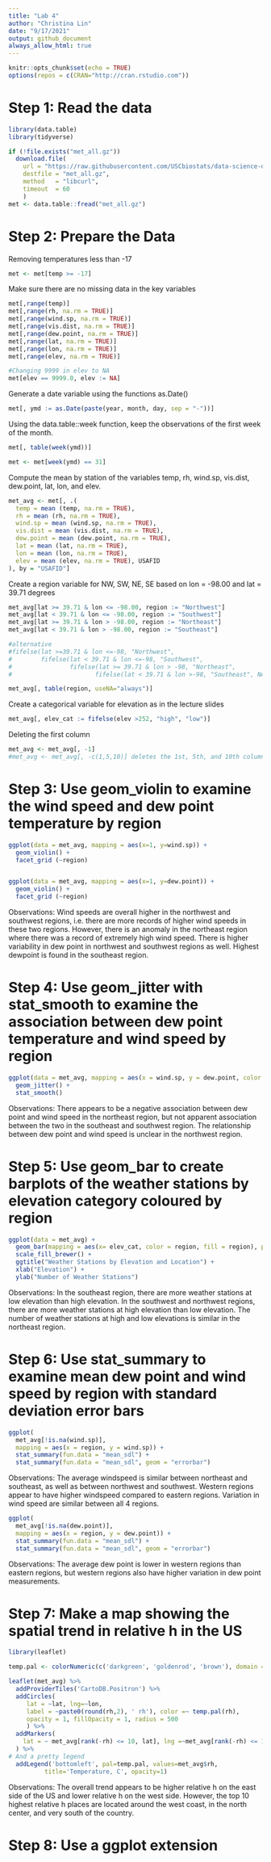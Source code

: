 ```yaml
---
title: "Lab 4"
author: "Christina Lin"
date: "9/17/2021"
output: github_document
always_allow_html: true
---
```


```r
knitr::opts_chunk$set(echo = TRUE)
options(repos = c(CRAN="http://cran.rstudio.com"))
```

# Step 1: Read the data 
```r
library(data.table)
library(tidyverse)

if (!file.exists("met_all.gz"))
  download.file(
    url = "https://raw.githubusercontent.com/USCbiostats/data-science-data/master/02_met/met_all.gz",
    destfile = "met_all.gz",
    method   = "libcurl",
    timeout  = 60
    )
met <- data.table::fread("met_all.gz")

```

# Step 2: Prepare the Data

Removing temperatures less than -17 
```r
met <- met[temp >= -17]
```

Make sure there are no missing data in the key variables
```r
met[,range(temp)]
met[,range(rh, na.rm = TRUE)]
met[,range(wind.sp, na.rm = TRUE)]
met[,range(vis.dist, na.rm = TRUE)]
met[,range(dew.point, na.rm = TRUE)]
met[,range(lat, na.rm = TRUE)]
met[,range(lon, na.rm = TRUE)]
met[,range(elev, na.rm = TRUE)]

#Changing 9999 in elev to NA
met[elev == 9999.0, elev := NA]
```

Generate a date variable using the functions as.Date() 
```r
met[, ymd := as.Date(paste(year, month, day, sep = "-"))]
```


Using the data.table::week function, keep the observations of the first week of the month.
```r
met[, table(week(ymd))]

met <- met[week(ymd) == 31]
```

Compute the mean by station of the variables temp, rh, wind.sp, vis.dist, dew.point, lat, lon, and elev.

```r
met_avg <- met[, .(
  temp = mean (temp, na.rm = TRUE),
  rh = mean (rh, na.rm = TRUE),
  wind.sp = mean (wind.sp, na.rm = TRUE),
  vis.dist = mean (vis.dist, na.rm = TRUE),
  dew.point = mean (dew.point, na.rm = TRUE),
  lat = mean (lat, na.rm = TRUE),
  lon = mean (lon, na.rm = TRUE),
  elev = mean (elev, na.rm = TRUE), USAFID
), by = "USAFID"]
```


Create a region variable for NW, SW, NE, SE based on lon = -98.00 and lat = 39.71 degrees

```r
met_avg[lat >= 39.71 & lon <= -98.00, region := "Northwest"]
met_avg[lat < 39.71 & lon <= -98.00, region := "Southwest"]
met_avg[lat >= 39.71 & lon > -98.00, region := "Northeast"]
met_avg[lat < 39.71 & lon > -98.00, region := "Southeast"]

#alternative
#fifelse(lat >=39.71 & lon <=-98, "Northwest",
#        fifelse(lat < 39.71 & lon <=-98, "Southwest",
#                fifelse(lat >= 39.71 & lon > -98, "Northeast",
#                       fifelse(lat < 39.71 & lon >-98, "Southeast", NA_character_))))

met_avg[, table(region, useNA="always")]

```


Create a categorical variable for elevation as in the lecture slides

```r
met_avg[, elev_cat := fifelse(elev >252, "high", "low")]
```

Deleting the first column

```r
met_avg <- met_avg[, -1]
#met_avg <- met_avg[, -c(1,5,10)] deletes the 1st, 5th, and 10th column
```


# Step 3: Use geom_violin to examine the wind speed and dew point temperature by region

```r
ggplot(data = met_avg, mapping = aes(x=1, y=wind.sp)) +
  geom_violin() +
  facet_grid (~region)


ggplot(data = met_avg, mapping = aes(x=1, y=dew.point)) +
  geom_violin() +
  facet_grid (~region)
```

Observations: Wind speeds are overall higher in the northwest and southwest regions, i.e. there are more records of higher wind speeds in these two regions. However, there is an anomaly in the northeast region where there was a record of extremely high wind speed. There is higher variability in dew point in northwest and southwest regions as well. Highest dewpoint is found in the southeast region. 


# Step 4: Use geom_jitter with stat_smooth to examine the association between dew point temperature and wind speed by region

```r
ggplot(data = met_avg, mapping = aes(x = wind.sp, y = dew.point, color = region)) +
  geom_jitter() +
  stat_smooth()
```
Observations: There appears to be a negative association between dew point and wind speed in the northeast region, but not apparent association between the two in the southeast and southwest region. The relationship between dew point and wind speed is unclear in the northwest region. 



# Step 5: Use geom_bar to create barplots of the weather stations by elevation category coloured by region

```r
ggplot(data = met_avg) +
  geom_bar(mapping = aes(x= elev_cat, color = region, fill = region), position = "dodge") +
  scale_fill_brewer() +
  ggtitle("Weather Stations by Elevation and Location") +
  xlab("Elevation") +
  ylab("Number of Weather Stations")

```
Observations: In the southeast region, there are more weather stations at low elevation than high elevation. In the southwest and northwest regions, there are more weather stations at high elevation than low elevation. The number of weather stations at high and low elevations is similar in the northeast region.


# Step 6: Use stat_summary to examine mean dew point and wind speed by region with standard deviation error bars
```r
ggplot(
  met_avg[!is.na(wind.sp)],
  mapping = aes(x = region, y = wind.sp)) +
  stat_summary(fun.data = "mean_sdl") +
  stat_summary(fun.data = "mean_sdl", geom = "errorbar")
```

Observations: The average windspeed is similar between northeast and southeast, as well as between northwest and southwest. Western regions appear to have higher windspeed compared to eastern regions. Variation in wind speed are similar between all 4 regions. 


```r
ggplot(
  met_avg[!is.na(dew.point)],
  mapping = aes(x = region, y = dew.point)) +
  stat_summary(fun.data = "mean_sdl") +
  stat_summary(fun.data = "mean_sdl", geom = "errorbar")
```
Observations: The average dew point is lower in western regions than eastern regions, but western regions also have higher variation in dew point measurements.



# Step 7: Make a map showing the spatial trend in relative h in the US
```r
library(leaflet)

temp.pal <- colorNumeric(c('darkgreen', 'goldenrod', 'brown'), domain = met_avg$rh)

leaflet(met_avg) %>%
  addProviderTiles('CartoDB.Positron') %>%
  addCircles(
     lat = ~lat, lng=~lon,
     label = ~paste0(round(rh,2), ' rh'), color =~ temp.pal(rh),
     opacity = 1, fillOpacity = 1, radius = 500
     ) %>%
  addMarkers(
    lat = ~ met_avg[rank(-rh) <= 10, lat], lng =~met_avg[rank(-rh) <= 10, lon]
  ) %>%
# And a pretty legend
  addLegend('bottomleft', pal=temp.pal, values=met_avg$rh,
          title='Temperature, C', opacity=1)
```

Observations: The overall trend appears to be higher relative h on the east side of the US and lower relative h on the west side. However, the top 10 highest relative h places are located around the west coast, in the north center, and very south of the country. 

# Step 8: Use a ggplot extension
```r

```

